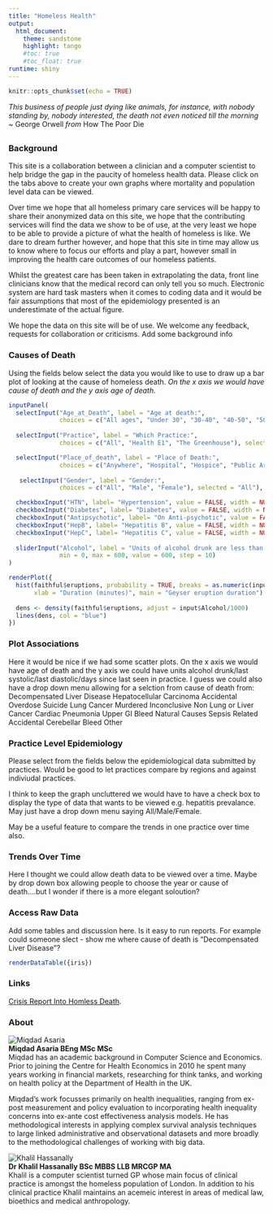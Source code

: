 ```yaml
---
title: "Homeless Health"
output: 
  html_document:
    theme: sandstone
    highlight: tango
    #toc: true
    #toc_float: true
runtime: shiny
---
```


```r
knitr::opts_chunk$set(echo = TRUE)
```

*This business of people just dying like animals, for instance, with nobody standing by, nobody interested, the death not even noticed till the morning* ~  George Orwell _from_ How The Poor Die
 

## {.tabset  .tabset-fade .tabset-pills}

### Background

This site is a collaboration between a clinician and a computer scientist to help bridge the gap in the paucity of homeless health data.  Please click on the tabs above to create your own graphs where mortality and population level data can be viewed.

Over time we hope that all homeless primary care services will be happy to share their anonymized data on this site, we hope that the contributing services will find the data we show to be of use, at the very least we hope to be able to provide a picture of what the health of homeless is like. We dare to dream further however, and hope that this site in time may allow us to know where to focus our efforts and play a part, however small in improving the health care outcomes of our homeless patients.

Whilst the greatest care has been taken in extrapolating the data, front line clinicians know that the medical record can only tell you so much. Electronic system are hard task masters when it comes to coding data and it would be fair assumptions that most of the epidemiology presented is an underestimate of the actual figure. 

We hope the data on this site will be of use. We welcome any feedback, requests for collaboration or criticisms. 
Add some background info

### Causes of Death

Using the fields below select the data you would like to use to draw up a bar plot of looking at the cause of homeless death. *On the x axis we would have cause of death and the y axis age of death.*

```r
inputPanel(
  selectInput("Age_at_Death", label = "Age at death:",
              choices = c("All ages", "Under 30", "30-40", "40-50", "50-60", "Over 60"), selected = "All ages"),
  
  selectInput("Practice", label = "Which Practice:",
              choices = c("All", "Health E1", "The Greenhouse"), selected = "All"),

  selectInput("Place_of_death", label = "Place of Death:",
              choices = c("Anywhere", "Hospital", "Hospice", "Public Area", "Home"), selected = "Anywhere"),  
  
   selectInput("Gender", label = "Gender:",
              choices = c("All", "Male", "Female"), selected = "All"),

  checkboxInput("HTN", label= "Hypertension", value = FALSE, width = NULL),
  checkboxInput("Diabetes", label= "Diabetes", value = FALSE, width = NULL),
  checkboxInput("Antipsychotic", label= "On Anti-psychotic", value = FALSE, width = NULL),
  checkboxInput("HepB", label= "Hepatitis B", value = FALSE, width = NULL),
  checkboxInput("HepC", label= "Hepatitis C", value = FALSE, width = NULL),
 
  sliderInput("Alcohol", label = "Units of alcohol drunk are less than:",
              min = 0, max = 600, value = 600, step = 10)
)

renderPlot({
  hist(faithful$eruptions, probability = TRUE, breaks = as.numeric(input$Alcohol),
       xlab = "Duration (minutes)", main = "Geyser eruption duration")
  
  dens <- density(faithful$eruptions, adjust = input$Alcohol/1000)
  lines(dens, col = "blue")
})
```

### Plot Associations

Here it would be nice if we had some scatter plots. On the x axis we would have age of death and the y axis we could have units alcohol drunk/last systolic/last diastolic/days since last seen in practice. I guess we could also have a drop down menu allowing for a selction from cause of death from:
Decompensated Liver Disease
Hepatocellular Carcinoma
Accidental Overdose
Suicide
Lung Cancer
Murdered
Inconclusive
Non Lung or Liver Cancer
Cardiac
Pneumonia
Upper GI Bleed
Natural Causes
Sepsis Related
Accidental
Cerebellar Bleed
Other


### Practice Level Epidemiology

Please select from the fields below the epidemiological data submitted by practices. Would be good to let practices compare by regions and against indiviudal practices.

I think to keep the graph uncluttered we would have to have a check box to display the type of data that wants to be viewed e.g. hepatitis prevalance. May just have a drop down menu saying All/Male/Female.

May be a useful feature to compare the trends in one practice over time also.


### Trends Over Time

Here I thought we could allow death data to be viewed over a time. Maybe by drop down box allowing people to choose the year or cause of death....but I wonder if there is a more elegant soloution?

### Access Raw Data

Add some tables and discussion here. Is it easy to run reports. For example could someone slect - show me where cause of death is "Decompensated Liver Disease"?

```r
renderDataTable({iris})
```

### Links

[Crisis Report Into Homless Death](http://www.crisis.org.uk/data/files/publications/Homelessness%20kills%20-%20Executive%20Summary.pdf).

### About

![Miqdad Asaria](miq.jpg)  
**Miqdad Asaria BEng MSc MSc**  
Miqdad has an academic background in Computer Science and Economics. Prior to joining the Centre for Health Economics in 2010 he spent many years working in financial markets, researching for think tanks, and working on health policy at the Department of Health in the UK. 

Miqdad's work focusses primarily on health inequalities, ranging from ex-post measurement and policy evaluation to incorporating health inequality concerns into ex-ante cost effectiveness analysis models. He has methodological interests in applying complex survival analysis techniques to large linked administrative and observational datasets and more broadly to the methodological challenges of working with big data.  
  
    
![Khalil Hassanally](khalil.jpg)  
**Dr Khalil Hassanally BSc MBBS LLB MRCGP MA**    
Khalil is a computer scientist turned GP whose main focus of clinical practice is amongst the homeless population of London. In addition to his clinical practice Khalil maintains an acemeic interest in areas of medical law, bioethics and medical anthropology.